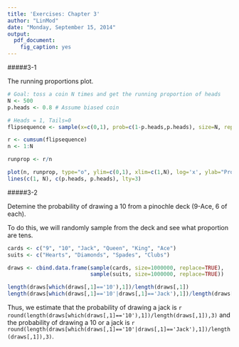 ```yaml
---
title: 'Exercises: Chapter 3'
author: "LinMod"
date: "Monday, September 15, 2014"
output:
  pdf_document:
    fig_caption: yes
---
```


#####3-1

The running proportions plot.

```r
# Goal: toss a coin N times and get the running proportion of heads
N <- 500
p.heads <- 0.8 # Assume biased coin

# Heads = 1, Tails=0
flipsequence <- sample(x=c(0,1), prob=c(1-p.heads,p.heads), size=N, replace=TRUE) 

r <- cumsum(flipsequence)
n <- 1:N

runprop <- r/n
```

```r
plot(n, runprop, type="o", ylim=c(0,1), xlim=c(1,N), log='x', ylab="Proportion Heads", xlab="Flip Number", lwd="1", col="blue")
lines(c(1, N), c(p.heads, p.heads), lty=3)
```

\newpage

#####3-2 

Detemine the probability of drawing a 10 from a pinochle deck (9-Ace, 6 of each). 

To do this, we will randomly sample from the deck and see what proportion are tens.

```r
cards <- c("9", "10", "Jack", "Queen", "King", "Ace")
suits <- c("Hearts", "Diamonds", "Spades", "Clubs")

draws <- cbind.data.frame(sample(cards, size=1000000, replace=TRUE), 
                          sample(suits, size=1000000, replace=TRUE))

length(draws[which(draws[,1]=='10'),1])/length(draws[,1])
length(draws[which(draws[,1]=='10'|draws[,1]=='Jack'),1])/length(draws[,1])
```

Thus, we estimate that the probability of drawing a jack is `r round(length(draws[which(draws[,1]=='10'),1])/length(draws[,1]),3)` and the probability of drawing a 10 or a jack is `r round(length(draws[which(draws[,1]=='10'|draws[,1]=='Jack'),1])/length(draws[,1]),3)`.
